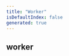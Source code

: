 ```yaml
---
title: "Worker"
isDefaultIndex: false
generated: true
---
```



<!-- This file was generated from the CommandKit source. Do not modify. Instead, re-run the "docgen" script -->


## worker

<GenerationInfo sourceFile="packages/ai/src/ai-context-worker.ts" sourceLine="5" packageName="@commandkit/ai" />



